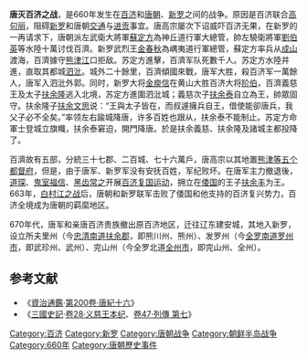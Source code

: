{{Infobox Military Conflict
|conflict=唐灭百济之战
|partof=
|image= 
|caption= 唐灭百济之战
|date= 660年三月—八月
|place=[[朝鲜半岛|朝鲜半岛]]西南部
|territory=
|result=唐朝与新罗联军灭百济
|combatant1=[[唐朝|唐朝]]<br/>[[新罗|新罗]]
|combatant2=[[百济|百济]]
|commander1=[[苏定方|苏定方]]<br/>[[金春秋|金春秋]]<br/>[[金庾信|金庾信]]
|commander2=[[义慈王|义慈王]]<br/>[[扶余隆|扶余隆]]<br/>[[黑齿常之|黑齿常之]]<br/>[[阶伯|阶伯]]
|strength1=
|strength2=
|notes=
}}

'''唐灭百济之战'''，是660年发生在[[百济|百济]]和[[唐朝|唐朝]]、[[新罗|新罗]]之间的战争。原因是百济联合[[高句丽|高句丽]]，阻碍[[新罗|新罗]]和唐朝[[交通|交通]]与[[进贡|进贡]]事宜。唐高宗屡次下诏威吓百济无果，在新罗的一再请求下，唐朝派左武衛大將軍[[蘇定方|蘇定方]]為神丘道行軍大總管，帥左驍衛將軍[[劉伯英|劉伯英]]等水陸十萬讨伐百濟。新罗武烈王[[金春秋|金春秋]]為嵎夷道行軍總管，蘇定方率兵从[[成山|成山]]渡海，百濟據守[[熊津江|熊津江]]口拒敌。苏定方進擊，百濟军队死數千人。苏定方水陸并進，直取其都城[[泗沘|泗沘]]。城外二十餘里，百濟傾國來戰，唐军大胜，殺百济军一萬餘人，唐军入泗沘外郭。同时，新罗大将[[金庾信|金庾信]]在黄山大胜百济大将[[阶伯|阶伯]]，百濟義慈王及太子[[扶余隆|扶余隆]]逃入北境，苏定方進圍泗沘城；義慈次子[[扶余泰|扶余泰]]自立為王，帥眾固守。扶余隆子[[扶余文思|扶余文思]]说：“王與太子皆在，而叔遽擁兵自王，借使能卻唐兵，我父子必不全矣。”率领左右踰城降唐，许多百姓也跟从，扶余泰不能制止。苏定方命軍士登城立旗幟，扶余泰窘迫，開門降唐。於是扶余義慈、扶余隆及諸城主都投降了。

百濟故有五部，分統三十七郡、二百城、七十六萬戶，唐高宗以其地置[[熊津都督府|熊津等五个都督府]]，但是，由于唐军、新罗军没有安抚百姓，军纪败坏。在唐军主力撤退後，[[道琛|道琛]]、[[鬼室福信|鬼室福信]]、[[黑齿常之|黑齿常之]]开展[[百济复国运动|百济复国运动]]，拥立在[[倭国|倭国]]的王子[[扶余丰|扶余丰]]为王。663年，[[白村江之战|白村江之战]]后，唐朝和新罗联军击败了倭国和他支持的百济复兴势力，百济全境成为唐朝的羁縻地区。

670年代，唐军和亲唐百济贵族撤出原百济地区，迁往辽东建安城，其地入新罗，设立所夫里州（今[[忠清南道|忠清南道]][[扶余郡|扶余郡]]，即熊川州、熊州）、发罗州（今[[全罗南道|全罗南道]][[罗州市|罗州市]]，即武珍州、武州）、完山州（今全罗北道[[全州市|全州市]]，即完山州、全州）。

==参考文献==
*《[[資治通鑑|資治通鑑]]·[[s:資治通鑑/卷200|第200卷·唐紀十六]]》
*《[[三國史記|三國史記]]·[[s:三國史記/卷28|卷28·义慈王本纪]]、[[s:三國史記/卷47|卷47·列傳 第七]]》

{{唐朝歷史事件}}

[[Category:百济|Category:百济]]
[[Category:新罗|Category:新罗]]
[[Category:唐朝战争|Category:唐朝战争]]
[[Category:朝鲜半岛战争|Category:朝鲜半岛战争]]
[[Category:660年|Category:660年]]
[[Category:唐朝歷史事件|Category:唐朝歷史事件]]